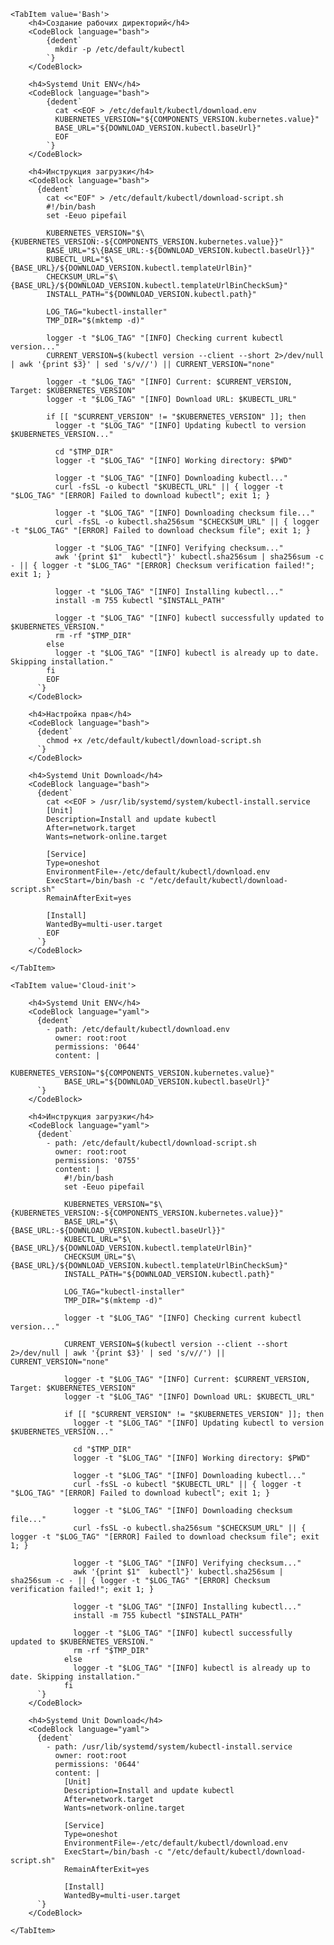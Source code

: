 

<Tabs groupId="install-type">

    <TabItem value='Bash'>
        <h4>Создание рабочих директорий</h4>
        <CodeBlock language="bash">
            {dedent`
              mkdir -p /etc/default/kubectl
            `}
        </CodeBlock>
        
        <h4>Systemd Unit ENV</h4>
        <CodeBlock language="bash">
            {dedent`
              cat <<EOF > /etc/default/kubectl/download.env
              KUBERNETES_VERSION="${COMPONENTS_VERSION.kubernetes.value}"
              BASE_URL="${DOWNLOAD_VERSION.kubectl.baseUrl}"
              EOF
            `}
        </CodeBlock>

        <h4>Инструкция загрузки</h4>
        <CodeBlock language="bash">
          {dedent`
            cat <<"EOF" > /etc/default/kubectl/download-script.sh
            #!/bin/bash
            set -Eeuo pipefail
          
            KUBERNETES_VERSION="$\{KUBERNETES_VERSION:-${COMPONENTS_VERSION.kubernetes.value}}"
            BASE_URL="$\{BASE_URL:-${DOWNLOAD_VERSION.kubectl.baseUrl}}"
            KUBECTL_URL="$\{BASE_URL}/${DOWNLOAD_VERSION.kubectl.templateUrlBin}"
            CHECKSUM_URL="$\{BASE_URL}/${DOWNLOAD_VERSION.kubectl.templateUrlBinCheckSum}"
            INSTALL_PATH="${DOWNLOAD_VERSION.kubectl.path}"
          
            LOG_TAG="kubectl-installer"
            TMP_DIR="$(mktemp -d)"
          
            logger -t "$LOG_TAG" "[INFO] Checking current kubectl version..."
            CURRENT_VERSION=$(kubectl version --client --short 2>/dev/null | awk '{print $3}' | sed 's/v//') || CURRENT_VERSION="none"
          
            logger -t "$LOG_TAG" "[INFO] Current: $CURRENT_VERSION, Target: $KUBERNETES_VERSION"
            logger -t "$LOG_TAG" "[INFO] Download URL: $KUBECTL_URL"
          
            if [[ "$CURRENT_VERSION" != "$KUBERNETES_VERSION" ]]; then
              logger -t "$LOG_TAG" "[INFO] Updating kubectl to version $KUBERNETES_VERSION..."
          
              cd "$TMP_DIR"
              logger -t "$LOG_TAG" "[INFO] Working directory: $PWD"
          
              logger -t "$LOG_TAG" "[INFO] Downloading kubectl..."
              curl -fsSL -o kubectl "$KUBECTL_URL" || { logger -t "$LOG_TAG" "[ERROR] Failed to download kubectl"; exit 1; }
          
              logger -t "$LOG_TAG" "[INFO] Downloading checksum file..."
              curl -fsSL -o kubectl.sha256sum "$CHECKSUM_URL" || { logger -t "$LOG_TAG" "[ERROR] Failed to download checksum file"; exit 1; }
          
              logger -t "$LOG_TAG" "[INFO] Verifying checksum..."
              awk '{print $1"  kubectl"}' kubectl.sha256sum | sha256sum -c - || { logger -t "$LOG_TAG" "[ERROR] Checksum verification failed!"; exit 1; }
          
              logger -t "$LOG_TAG" "[INFO] Installing kubectl..."
              install -m 755 kubectl "$INSTALL_PATH"
          
              logger -t "$LOG_TAG" "[INFO] kubectl successfully updated to $KUBERNETES_VERSION."
              rm -rf "$TMP_DIR"
            else
              logger -t "$LOG_TAG" "[INFO] kubectl is already up to date. Skipping installation."
            fi
            EOF
          `}
        </CodeBlock>

        <h4>Настройка прав</h4>
        <CodeBlock language="bash">
          {dedent`
            chmod +x /etc/default/kubectl/download-script.sh
          `}
        </CodeBlock>

        <h4>Systemd Unit Download</h4>
        <CodeBlock language="bash">
          {dedent`
            cat <<EOF > /usr/lib/systemd/system/kubectl-install.service
            [Unit]
            Description=Install and update kubectl
            After=network.target
            Wants=network-online.target
            
            [Service]
            Type=oneshot
            EnvironmentFile=-/etc/default/kubectl/download.env
            ExecStart=/bin/bash -c "/etc/default/kubectl/download-script.sh"
            RemainAfterExit=yes
            
            [Install]
            WantedBy=multi-user.target
            EOF
          `}
        </CodeBlock>

    </TabItem>

    <TabItem value='Cloud-init'>

        <h4>Systemd Unit ENV</h4>
        <CodeBlock language="yaml">
          {dedent`
            - path: /etc/default/kubectl/download.env
              owner: root:root
              permissions: '0644'
              content: |
                KUBERNETES_VERSION="${COMPONENTS_VERSION.kubernetes.value}"
                BASE_URL="${DOWNLOAD_VERSION.kubectl.baseUrl}"
          `}
        </CodeBlock>

        <h4>Инструкция загрузки</h4>
        <CodeBlock language="yaml">
          {dedent`
            - path: /etc/default/kubectl/download-script.sh
              owner: root:root
              permissions: '0755'
              content: |
                #!/bin/bash
                set -Eeuo pipefail
                
                KUBERNETES_VERSION="$\{KUBERNETES_VERSION:-${COMPONENTS_VERSION.kubernetes.value}}"
                BASE_URL="$\{BASE_URL:-${DOWNLOAD_VERSION.kubectl.baseUrl}}"
                KUBECTL_URL="$\{BASE_URL}/${DOWNLOAD_VERSION.kubectl.templateUrlBin}"
                CHECKSUM_URL="$\{BASE_URL}/${DOWNLOAD_VERSION.kubectl.templateUrlBinCheckSum}"
                INSTALL_PATH="${DOWNLOAD_VERSION.kubectl.path}"
                
                LOG_TAG="kubectl-installer"
                TMP_DIR="$(mktemp -d)"
                
                logger -t "$LOG_TAG" "[INFO] Checking current kubectl version..."
                
                CURRENT_VERSION=$(kubectl version --client --short 2>/dev/null | awk '{print $3}' | sed 's/v//') || CURRENT_VERSION="none"
                
                logger -t "$LOG_TAG" "[INFO] Current: $CURRENT_VERSION, Target: $KUBERNETES_VERSION"
                logger -t "$LOG_TAG" "[INFO] Download URL: $KUBECTL_URL"
                
                if [[ "$CURRENT_VERSION" != "$KUBERNETES_VERSION" ]]; then
                  logger -t "$LOG_TAG" "[INFO] Updating kubectl to version $KUBERNETES_VERSION..."
                  
                  cd "$TMP_DIR"
                  logger -t "$LOG_TAG" "[INFO] Working directory: $PWD"
                  
                  logger -t "$LOG_TAG" "[INFO] Downloading kubectl..."
                  curl -fsSL -o kubectl "$KUBECTL_URL" || { logger -t "$LOG_TAG" "[ERROR] Failed to download kubectl"; exit 1; }
                  
                  logger -t "$LOG_TAG" "[INFO] Downloading checksum file..."
                  curl -fsSL -o kubectl.sha256sum "$CHECKSUM_URL" || { logger -t "$LOG_TAG" "[ERROR] Failed to download checksum file"; exit 1; }
                  
                  logger -t "$LOG_TAG" "[INFO] Verifying checksum..."
                  awk '{print $1"  kubectl"}' kubectl.sha256sum | sha256sum -c - || { logger -t "$LOG_TAG" "[ERROR] Checksum verification failed!"; exit 1; }
                  
                  logger -t "$LOG_TAG" "[INFO] Installing kubectl..."
                  install -m 755 kubectl "$INSTALL_PATH"
                  
                  logger -t "$LOG_TAG" "[INFO] kubectl successfully updated to $KUBERNETES_VERSION."
                  rm -rf "$TMP_DIR"
                else
                  logger -t "$LOG_TAG" "[INFO] kubectl is already up to date. Skipping installation."
                fi
          `}
        </CodeBlock>

        <h4>Systemd Unit Download</h4>
        <CodeBlock language="yaml">
          {dedent`
            - path: /usr/lib/systemd/system/kubectl-install.service
              owner: root:root
              permissions: '0644'
              content: |
                [Unit]
                Description=Install and update kubectl
                After=network.target
                Wants=network-online.target
                
                [Service]
                Type=oneshot
                EnvironmentFile=-/etc/default/kubectl/download.env
                ExecStart=/bin/bash -c "/etc/default/kubectl/download-script.sh"
                RemainAfterExit=yes
                
                [Install]
                WantedBy=multi-user.target
          `}
        </CodeBlock>

    </TabItem>

</Tabs>
